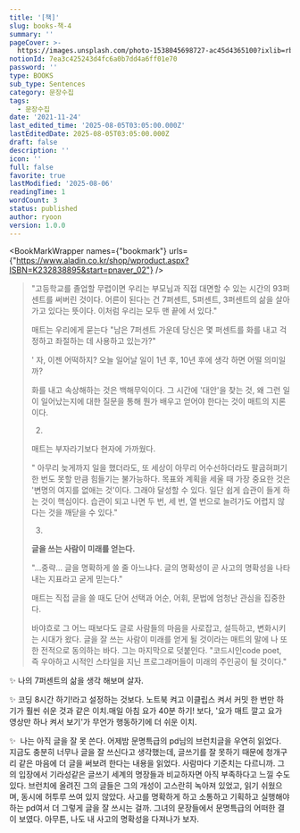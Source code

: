 ```yaml
---
title: '[책]'
slug: books-책-4
summary: ''
pageCover: >-
  https://images.unsplash.com/photo-1538045698727-ac45d4365100?ixlib=rb-4.0.3&q=85&fm=jpg&crop=entropy&cs=srgb
notionId: 7ea3c425243d4fc6a0b7dd4a6ff01e70
password: ''
type: BOOKS
sub_type: Sentences
category: 문장수집
tags:
  - 문장수집
date: '2021-11-24'
last_edited_time: '2025-08-05T03:05:00.000Z'
lastEditedDate: 2025-08-05T03:05:00.000Z
draft: false
description: ''
icon: ''
full: false
favorite: true
lastModified: '2025-08-06'
readingTime: 1
wordCount: 3
status: published
author: ryoon
version: 1.0.0
---
```


<BookMarkWrapper names={"bookmark"} urls={"https://www.aladin.co.kr/shop/wproduct.aspx?ISBN=K232838895&start=pnaver_02"} />

> "고등학교를 졸업할 무렵이면 우리는 부모님과 직접 대면할 수 있는 시간의 93퍼센트를 써버린 것이다. 어른이 된다는 건 7퍼센트, 5퍼센트, 3퍼센트의 삶을 살아가고 있다는 뜻이다. 이처럼 우리는 모두 맨 끝에 서 있다."
>
> 매트는 우리에게 묻는다 "남은 7퍼센트 가운데 당신은 몇 퍼센트를 화를 내고 걱정하고 좌절하는 데 사용하고 있는가?"
>
>
> ' 자, 이젠 어떡하지? 오늘 일어날 일이 1년 후, 10년 후에 생각 하면 어떨 의미일까?
>
>
> 화를 내고 속상해하는 것은 백해무익이다. 그 시간에 '대안'을 찾는 것, 왜 그런 일이 일어났는지에 대한 질문을 통해 뭔가 배우고 얻어야 한다는 것이 매트의 지론이다.
>
>
> 2.
>
>
> 매트는 부자라기보다 현자에 가까웠다.
>
>
> " 아무리 늦게까지 일을 했더라도, 또 세상이 아무리 어수선하더라도 팔굽혀펴기 한 번도 못할 만큼 힘들기는 불가능하다. 목표와 계획을 세울 때 가장 중요한 것은 '변명의 여지를 없애는 것'이다. 그래야 달성할 수 있다. 일단 쉽게 습관이 들게 하는 것이 핵심이다. 습관이 되고 나면  두 번, 세 번, 열 번으로 늘려가도 어렵지 않다는 것을 깨닫을 수 있다."
>
>
>
>
> 3.
>
>
> **글을 쓰는 사람이 미래를 얻는다.**
>
>
> "...중략... 글을 명확하게 쓸 줄 아느냐다. 글의 명확성이 곧 사고의 명확성을 나타내는 지표라고 굳게 믿는다."
>
>
> 매트는 직접 글을 쓸 때도 단어 선택과 어순, 어휘, 문법에 엄청난 관심을 집중한다.
>
>
> 바야흐로 그 어느 때보다도 글로 사람들의 마음을 사로잡고, 설득하고, 변화시키는 시대가 왔다. 글을 잘 쓰는 사람이 미래를 얻게 될 것이라는 매트의 말에 나 또한 전적으로 동의하는 바다. 그는 마지막으로 덧붙인다. "코드시인code poet, 즉 우아하고 시적인 스타일을 지닌 프로그래머들이 미래의 주인공이 될 것이다."
>
>

✨ 나의 7퍼센트의 삶을 생각 해보며 살자.


✨ 코딩 8시간 하기!라고 설정하는 것보다. 노트북 켜고 이클립스 켜서 커밋 한 번만 하기가 훨씬 쉬운 것과 같은 이치.매일 아침 요가 40분 하기! 보다, '요가 매트 깔고 요가 영상만 하나 켜서 보기'가 무언가 행동하기에 더 쉬운 이치.


✨  나는 아직 글을 잘 못 쓴다. 어제밤 문명특급의 pd님의 브런치글을 우연히 읽었다. 지금도 충분히 너무나 글을 잘 쓰신다고 생각했는데,  글쓰기를 잘 못하기 때문에 청개구리 같은 마음에 더 글을 써보려 한다는 내용을 읽었다. 사람마다 기준치는 다르니까. 그의 입장에서 기라성같은 글쓰기 세계의 명장들과 비교하자면 아직 부족하다고 느낄 수도 있다. 브런치에 올려진 그의 글들은 그의 개성이 고스란히 녹아져 있었고, 읽기 쉬웠으며, 동시에 허투루 쓰여 있지 않았다. 사고를 명확하게 하고 소통하고 기획하고 실행해야 하는 pd여서 더 그렇게 글을 잘 쓰시는 걸까. 그녀의 문장들에서 문명특급의 어떠한 결이 보였다. 아무튼, 나도 내 사고의 명확성을 다져나가 보자.

